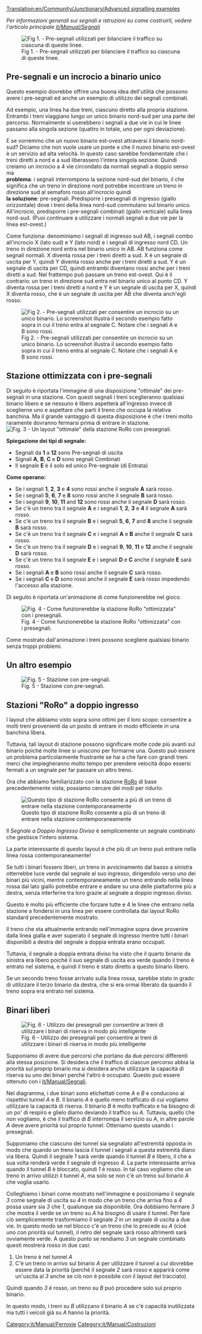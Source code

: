[[Translation:en/Community/Junctionary/Advanced signalling examples]]

''Per informazioni generali sui segnali e istruzioni su come costruirli, vedere l'articolo principale [[it/Manual/Segnali]]''

{{it/Da fare|Riordinarlo in una vera e propria vetrina di segnaletica complessa. Forse si potrebbe anche esportare tutto in nuovi tipi di [[it/Community/Nodo/Main Page|Nodi ferroviari]] o in [[it/Manual/Stazioni]].}}

[[File:en/Community/Junctionary/Presig3.png|center|frame|Fig 1. - Pre-segnali utilizzati per bilanciare il traffico su ciascuna di queste linee.]]

==Pre-segnali e un incrocio a binario unico==
Questo esempio dovrebbe offrire una buona idea dell'utilità che possono avere i pre-segnali ed anche un esempio di utilizzo dei segnali combinati.

Ad esempio, una linea ha due treni, ciascuno diretto alla propria stazione. Entrambi i treni viaggiano lungo un unico binario nord-sud per una parte del percorso. Normalmente si userebbero i segnali a due vie in cui le linee passano alla singola sezione (quattro in totale, uno per ogni deviazione).

E se vorremmo che un nuovo binario est-ovest attraversi il binario nord-sud? Diciamo che non vuole usare un ponte e che il nuovo binario est-ovest è un servizio ad alta velocità. In questo caso sarebbe fondamentale che i treni diretti a nord e a sud liberassero l'intera singola sezione. Quindi creiamo un incrocio a 4 vie circondato da normali segnali a doppio senso ma<br /> 
'''problema''': i segnali interrompono la sezione nord-sud del binario, il che significa che un treno in direzione nord potrebbe incontrare un treno in direzione sud al semaforo rosso all'incrocio quindi<br />
'''la soluzione''': pre-segnali. Predisporre i presegnali di ingresso (giallo orizzontale) dove i treni della linea nord-sud commutano sul binario unico. All'incrocio, predisporre i pre-segnali combinati (giallo verticale) sulla linea nord-sud. (Puoi continuare a utilizzare i normali segnali a due vie per la linea est-ovest.)

Come funziona: denominiamo i segnali di ingresso sud AB, i segnali combo all'incrocio X (lato sud) e Y (lato nord) e i segnali di ingresso nord CD. Un treno in direzione nord entra nel binario unico in AB. AB funziona come segnali normali. X diventa rossa per i treni diretti a sud. X è un segnale di uscita per Y, quindi Y diventa rosso anche per i treni diretti a sud. Y è un segnale di uscita per CD, quindi entrambi diventano rossi anche per i treni diretti a sud. Nel frattempo può passare un treno est-ovest. Qui è il contrario: un treno in direzione sud entra nel binario unico al punto CD. Y diventa rossa per i treni diretti a nord e Y è un segnale di uscita per X, quindi X diventa rosso, che è un segnale di uscita per AB che diventa anch'egli rosso.

[[File:en/Community/Junctionary/Presig single sect.png|center|frame|Fig 2. - Pre-segnali utilizzati per consentire un incrocio su un unico binario. Lo screenshot illustra il secondo esempio fatto sopra in cui il treno entra al segnale C. Notare che i segnali A e B sono rossi.]]

==Stazione ottimizzata con i pre-segnali==
Di seguito è riportata l'immagine di una disposizione "ottimale" dei pre-segnali in una stazione.
Con questi segnali i treni sceglieranno qualsiasi binario libero e se nessuno è libero aspetterà all'ingresso invece di sceglierne uno e aspettare che parti il treno che occupa la relativa banchina. Ma il grande vantaggio di questa disposizione è che i treni molto raramente dovranno fermarsi prima di entrare in stazione.
[[File:en/Community/Junctionary/Station presigs explained more.png|center|frame|Fig. 3 - Un layout "ottimale" della stazione RoRo con presegnali.]]

'''Spiegazione dei tipi di segnale:'''
* Segnali da '''1''' a '''12''' sono Pre-segnali di uscita
* Signali '''A''', '''B''', '''C''' e '''D''' sono segnali Combinati
* Il segnale '''E''' è il solo ed unico Pre-segnale  (di Entrata)

'''Come operano:'''
* Se i segnali '''1''', '''2''', '''3''' e '''4''' sono rossi anche il segnale '''A''' sarà rosso.
* Se i segnali '''5''', '''6''', '''7''' e '''8''' sono rossi anche il segnale '''B''' sarà rosso.
* Se i segnali '''9''', '''10''', '''11''' and '''12''' sono rossi anche il segnale '''D''' sarà rosso.
* Se c'è un treno tra il segnale '''A''' e i segnali '''1''', '''2''', '''3''' e '''4''' il segnale '''A''' sarà rosso.
* Se c'è un treno tra il segnale '''B''' e i segnali '''5''', '''6''', '''7''' and '''8''' anche il segnale '''B''' sarà rosso.
* Se c'è un treno tra il segnale '''C''' e i segnali '''A''' e '''B''' anche il segnale '''C''' sarà rosso.
* Se c'è un treno tra il segnale '''D''' e i segnali '''9''', '''10''', '''11''' e '''12''' anche il segnale '''D''' sarà rosso.
* Se c'è un treno tra il segnale '''E''' e i segnali '''D''' e '''C''' anche il segnale '''E''' sarà rosso.
* Se i segnali '''A''' e '''B''' sono rossi anche il segnale '''C''' sarà rosso.
* Se i segnali '''C''' e '''D''' sono rossi anche il segnale '''E''' sarà rosso impedendo l'accesso alla stazione.


Di seguito è riportata un'animazione di come funzionerebbe nel gioco.

[[File:en/Community/Junctionary/Presigs.gif|center|frame|Fig. 4 - Come funzionerebbe la stazione RoRo "ottimizzata" con i presegnali.]]


Come mostrato dall'animazione i treni possono scegliere qualsiasi binario senza troppi problemi.

[[Category:it/Manual/Ferrovie]]
[[Category:it/Manual/Costruzioni]]

==Un altro esempio==
[[File:en/Community/Junctionary/Station Leave.jpeg|center|frame|Fig. 5 - Stazione con pre-segnali.]]

==Stazioni "RoRo" a doppio ingresso==
I layout che abbiamo visto sopra sono ottimi per il loro scopo: consentire a molti treni provenienti da un posto di entrare in modo efficiente in una banchina libera.

Tuttavia, tali layout di stazione possono significare molte code più avanti sul binario poiché molte linee si uniscono per formarne una. Questo può essere un problema particolarmente frustrante se hai a che fare con grandi treni merci che impiegheranno molto tempo per prendere velocità dopo essersi fermati a un segnale per far passare un altro treno.

Ora che abbiamo familiarizzato con la stazione [[it/Manual/Stazione ferroviaria#stazione-a-senso-unico|RoRo]] di base precedentemente vista, possiamo cercare dei modi per ridurlo:



[[File:en/Community/Junctionary/Doubleentryexplained.png|frame|Questo tipo di stazione RoRo consente a più di un treno di entrare nella stazione contemporaneamente]]

Il ''Segnale a Doppio Ingresso Diviso'' è semplicemente un segnale combinato che gestisce l'intero sistema.

La parte interessante di questo layout è che più di un treno può entrare nella linea rossa contemporaneamente!

Se tutti i binari fossero liberi, un treno in avvicinamento dal basso a sinistra otterrebbe luce verde dal segnale al suo ingresso, dirigendolo verso uno dei binari più vicini, mentre contemporaneamente un treno entrando nella linea rossa dal lato giallo potrebbe entrare e andare su una delle piattaforme più a destra, senza interferire tra loro grazie al segnale a doppio ingresso diviso.

Questo è molto più efficiente che forzare tutte e 4 le linee che entrano nella stazione a fondersi in una linea per essere controllata dai layout RoRo standard precedentemente mostrato.

Il treno che sta attualmente entrando nell'immagine sopra deve provenire dalla linea gialla e aver superato il segnale di ingresso mentre tutti i binari disponibili a destra del segnale a doppia entrata erano occupati.

Tuttavia, il segnale a doppia entrata diviso ha visto che il quarto binario da sinistra era libero poiché il suo segnale di uscita era verde quando il treno è entrato nel sistema, e quindi il treno è stato diretto a questo binario libero.

Se un secondo treno fosse arrivato sulla linea rossa, sarebbe stato in grado di utilizzare il terzo binario da destra, che si era ormai liberato da quando il treno sopra era entrato nel sistema.

==Binari liberi==
[[File:en/Community/Junctionary/SpareTunnel.png|frame|Fig. 6 - Utilizzo dei presegnali per consentire ai treni di utilizzare i binari di riserva in modo più intelligente]]

Supponiamo di avere due percorsi che portano da due percorsi differenti alla stessa posizione. Si desidera che il traffico di ciascun percorso abbia la priorità sul proprip binario ma si desidera anche utilizzare la capacità di riserva su uno dei binari perché l'altro è occupato. Questo può essere ottenuto con i [[it/Manual/Segnali]].

Nel diagramma, i due binari sono etichettati come ''A'' e ''B'' e conducono ai rispettivi tunnel ''A'' e ''B''. Il binario ''A'' è quello meno trafficato di cui vogliamo utilizzare la capacità di riserva. Il binario ''B'' è molto trafficato e ha bisogno di un po' di respiro e glielo diamo deviando il traffico su ''A''. Tuttavia, quello che non vogliamo, è che il traffico di ''B'' interrompa il servizio su ''A'', in altre parole ''A'' deve avere priorità sul proprio tunnel. Otteniamo questo usando i presegnali.

Supponiamo che ciascuno dei tunnel sia segnalato all'estremità opposta in modo che quando un treno lascia il tunnel i segnali a questa estremità diano via libera. Quindi il segnale ''1'' sarà verde quando il tunnel ''B'' è libero, il che a sua volta renderà verde il segnale di ingresso ''4''. La parte interessante arriva quando il tunnel ''B'' è bloccato, quindi ''1'' è rosso. In tal caso vogliamo che un treno in arrivo utilizzi il tunnel ''A'', ma solo se non c'è un treno sul binario ''A'' che voglia usarlo. 

Colleghiamo i binari come mostrato nell'immagine e posizioniamo il segnale ''3'' come segnale di uscita su ''4'' in modo che un treno che arriva fino a ''4'' possa usare sia ''3'' che ''1'', qualunque sia disponibile. Ora dobbiamo fermare ''3'' che mostra il verde se un treno su ''A'' ha bisogno di usare il tunnel. Per fare ciò semplicemente trasformiamo il segnale ''2'' in un segnale di uscita a due vie. In questo modo se nel blocco c'è un treno che lo precede su ''A'' (cioè uno con priorità sul tunnel), il retro del segnale sarà rosso altrimenti sarà ovviamente verde. A questo punto se rendiamo ''3'' un segnale combinato questi mostrerà rosso in due casi:
# Un treno è nel tunnel ''A''
# C'è un treno in arrivo sul binario ''A'' per utilizzare il tunnel a cui dovrebbe essere data la priorità (perché il segnale ''2'' sarà rosso e apparirà come un'uscita al ''3'' anche se ciò non è possibile con il layout del tracciato)
Quindi quando ''3'' è rosso, un treno su ''B'' può procedere solo sul proprio binario.

In questo modo, i treni su ''B'' utilizzano il binario ''A'' se c'è capacità inutilizzata ma tutti i veicoli già su ''A'' hanno la priorità.